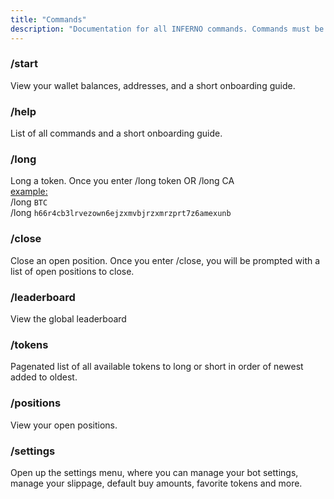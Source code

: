 ```yaml
---
title: "Commands"
description: "Documentation for all INFERNO commands. Commands must be called in DM *Direct message* with the bot"
---
```


### /start

View your wallet balances, addresses, and a short onboarding guide.

### /help

List of all commands and a short onboarding guide.

### **/long**

Long a token. Once you enter /long token OR /long CA\
<u>example: </u>\
/long `BTC`\
/long `h66r4cb3lrvezown6ejzxmvbjrzxmrzprt7z6amexunb`

### /close

Close an open position. Once you enter /close, you will be prompted with a list of open positions to close.

### **/leaderboard**

View the global leaderboard

### **/tokens**

Pagenated list of all available tokens to long or short in order of newest added to oldest.

### /positions

View your open positions.

### **/settings**

Open up the settings menu, where you can manage your bot settings, manage your slippage, default buy amounts, favorite tokens and more.